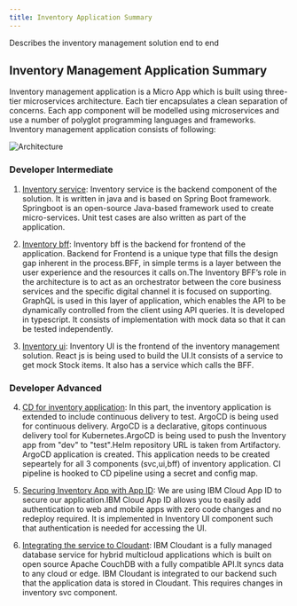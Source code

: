 ```yaml
---
title: Inventory Application Summary
---
```



<PageDescription>

Describes the inventory management solution end to end 

</PageDescription>

## Inventory Management  Application Summary
Inventory management application is a Micro App which is built using three-tier microservices architecture. Each tier encapsulates a clean separation of concerns.
Each app component will be modelled using microservices and use a number of polyglot programming languages and frameworks. Inventory management application consists of following:

![Architecture](./architecture.png)

### Developer Intermediate

1. [Inventory service](../../developer-intermediate/inventory-app):
Inventory service is the backend component of the solution. It is written in java and is based on Spring Boot framework.
Springboot is an open-source Java-based framework used to create micro-services. Unit test cases are also written as part of the application.

2. [Inventory bff](../../developer-intermediate/inventory-bff):
Inventory bff is the backend for frontend of the application. Backend for Frontend is a unique type that fills the design gap inherent in the process.BFF, in simple terms is a layer between
the user experience and the resources it calls on.The Inventory BFF’s role in the architecture is to act as an orchestrator between the core business services and the specific digital channel 
it is focused on supporting. GraphQL is used in this layer of application, which enables the API to be dynamically controlled from the client using API queries. It is developed in typescript. 
It consists of implementation  with mock data so that it can be tested independently.

3. [Inventory ui](../../developer-intermediate/inventory-ui):
Inventory UI is the frontend of the inventory management solution. React js is being used to build the UI.It consists of a service to get mock Stock items.
It also has a service which calls the BFF.

### Developer Advanced

4. [CD for inventory application](../inventory-cd):
In this part, the inventory application is extended to include continuous delivery to test. ArgoCD is being used for continuous delivery. ArgoCD is a declarative, gitops continuous delivery tool
for Kubernetes.ArgoCD is being used to push the Inventory app from "dev" to "test".Helm repository URL is taken from Artifactory. ArgoCD application is created. This application needs to be created 
sepeartely for all 3 components (svc,ui,bff) of inventory application. CI pipeline is hooked to CD pipeline using a secret and config map.

5. [Securing Inventory App with App ID](../inventory-appid):
We are using IBM Cloud App ID to secure our application.IBM Cloud App ID allows you to easily add authentication to web and mobile apps with zero code changes and no redeploy required. 
It is implemented in Inventory UI component such that authentication is needed for accessing the UI.

6. [Integrating the service to Cloudant](../inventory-cloudant):
IBM Cloudant is a fully managed database service for hybrid multicloud applications which is built on open source Apache CouchDB with a fully compatible API.It syncs data to any cloud or edge.
IBM Cloudant is integrated to our backend such that the application data is stored in Cloudant. This requires changes in inventory svc component.


